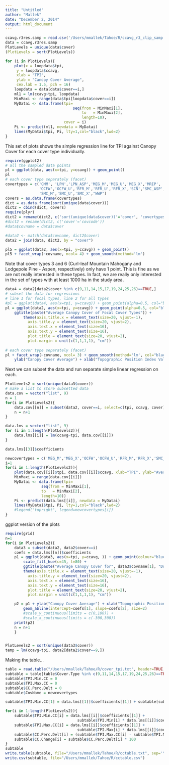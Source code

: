 ```yaml
---
title: "Untitled"
author: "Mallek"
date: "December 2, 2014"
output: html_document
---
```



```r
ccavg.r3res.samp = read.csv('/Users/mmallek/Tahoe/R/ccavg_r3_clip_samp.csv')
data = ccavg.r3res.samp
PlotLevels = unique(data$cover)
(PlotLevels = sort(PlotLevels))
```

```r


for (i in PlotLevels){
    plot(x = loopdata$tpi, 
     y = loopdata$ccavg,
     xlab = "TPI",
     ylab = "Canopy Cover Average",
     cex.lab = 1.5, pch = 16)
    loopdata = data[data$cover==i,]
    ml1 = lm(ccavg~tpi, loopdata)
    MinMaxi <- range(data$tpi[loopdata$cover==i])
    MyDatai <- data.frame(tpi=
                              seq(from = MinMaxi[1],
                                  to   = MinMaxi[2],
                                  length=10),
                          cover = i)
    Pi <- predict(ml1, newdata = MyDatai)
    lines(MyDatai$tpi, Pi, lty=1,col="black",lwd=2)
}
```

This set of plots shows the simple regression line for TPI against Canopy Cover for each cover type individually.
```r
require(ggplot2)
# all the sampled data points
pl = ggplot(data, aes(x=tpi, y=ccavg)) + geom_point()
pl
# each cover type separately (facet)
covertypes = c('CMM', 'LPN','LPN_ASP','MEG_M','MEG_U','MEG_X','MRIP',
               'OCFW','OCFW_U','RFR_M','RFR_U','RFR_X','SCN','SMC_ASP',
               'SMC_M','SMC_U','SMC_X',"WWP")
covers = as.data.frame(covertypes)
dict = as.data.frame(sort(unique(data$cover)))
dict2 = cbind(dict, covers)
require(plyr)
dict2 = rename(dict2, c('sort(unique(data$cover))'='cover', 'covertypes'='covname'))
#dict2 = rename(dict2, c('cover'='covcode'))
#data$covname = data$cover

#data2 <- match(data$covname, dict2$cover)
data2 = join(data, dict2, by = "cover")

pl5 = ggplot(data2, aes(x=tpi, y=ccavg)) + geom_point()
pl5 + facet_wrap(~covname, ncol= 4) + geom_smooth(method='lm') 


```
Note that cover types 3 and 6 (Curl-leaf Mountain Mahogany and Lodgepole Pine - Aspen, respectively) only have 1 point. This is fine as we are not really interested in these types. In fact, we are really only interested in the set of types with at least 1000 ha in the study area. 

```r
data4 = data2[data2$cover %in% c(9,11,14,15,17,19,24,25,26)==TRUE,]
# subset the data for regressions
# line 1 for focal types, line 2 for all types
#pl = ggplot(data4, aes(x=tpi, y=ccavg)) + geom_point(alpha=0.5, col="blue") +
pl = ggplot(data2, aes(x=tpi, y=ccavg)) + geom_point(alpha=0.5, col="blue") +    
    ggtitle(paste("Average Canopy Cover of Focal Cover Types")) +
        theme(axis.title.x = element_text(size=20, vjust=-1), 
          axis.title.y = element_text(size=20, vjust=2), 
          axis.text.x = element_text(size=16),
          axis.text.y = element_text(size=16),
          plot.title = element_text(size=20, vjust=2),
          plot.margin = unit(c(1,1,1,1), "cm")) 
    
# each cover type separately (facet)
pl + facet_wrap(~covname, ncol= 3) + geom_smooth(method='lm', col="black") +
    ylab("Canopy Cover Average") + xlab("Topographic Position Index Value")
```

Next we can subset the data and run separate simple linear regression on each.

```r
PlotLevels2 = sort(unique(data3$cover))
# make a list to store subsetted data
data.cov = vector("list", 9)
n = 1
for(i in PlotLevels2){
    data.cov[[n]] = subset(data2, cover==i, select=c(tpi, ccavg, cover))
    n = n+1
}
```

```r
data.lms = vector("list", 9)
for (i in 1:length(PlotLevels2)){
    data.lms[[i]] = lm(ccavg~tpi, data.cov[[i]])
}

data.lms[[3]]$coefficients
```

```r
newcovertypes = c('MEG_M','MEG_X','OCFW','OCFW_U','RFR_M','RFR_X','SMC_M','SMC_U','SMC_X')
i=1
for(i in 1:length(PlotLevels2)){
    plot(data.cov[[i]]$tpi, data.cov[[i]]$ccavg, xlab="TPI", ylab="Average Canopy Cover", main=paste("Effect of TPI on average canopy cover \n during simulation for", newcovertypes[i]))
    MinMaxi = range(data.cov[[i]])
    MyDatai <- data.frame(tpi=
                seq(from = MinMaxi[1],
                to   = MinMaxi[2],
                length=10))  
    Pi <- predict(data.lms[[i]], newdata = MyDatai)
    lines(MyDatai$tpi, Pi, lty=1,col="black",lwd=2)
    #legend("topright", legend=newcovertypes[i])
}
```

ggplot version of the plots
```r
require(grid)
n=1
for(i in PlotLevels2){
    data3 = subset(data2, data2$cover==i)
    coefs = data.lms[[n]]$coefficients
    p1 = ggplot(data3, aes(x=tpi, y=ccavg, )) + geom_point(colour="blue", alpha=0.5, size=3) + theme_bw() + 
        scale_fill_hue(c=45, l=80) + 
        ggtitle(paste("Average Canopy Cover for", data3$covname[1], "During Simulated Historic Period" )) +
        theme(axis.title.x = element_text(size=20, vjust=-1), 
          axis.title.y = element_text(size=20, vjust=2), 
          axis.text.x = element_text(size=16),
          axis.text.y = element_text(size=16),
          plot.title = element_text(size=20, vjust=2),
          plot.margin = unit(c(1,1,1,1), "cm"))

    p2 = p1 + ylab("Canopy Cover Average") + xlab("Topographic Position Index Value") +
        geom_abline(intercept=coefs[1], slope=coefs[2], size=2)
        #scale_y_continuous(limits = c(0,100)) +
        #scale_x_continuous(limits = c(-300,300))
    print(p2)
    n = n+1
    }



```


```r
PlotLevels2 = sort(unique(data3$cover))
temp = lm(ccavg~tpi, data2[data2$cover==9,])
```

Making the table...
```r
table = read.table("/Users/mmallek/Tahoe/R/cover_tpi.txt", header=TRUE, sep=',')
subtable = table[table$Cover.Type %in% c(9,11,14,15,17,19,24,25,26)==TRUE,]
subtable$TPI.Min.CC = 0
subtable$TPI.Max.CC = 0
subtable$CC.Perc.Delt = 0
subtable$CovName = newcovertypes

subtable$TPI.Min.CC[1] = data.lms[[1]]$coefficients[[1]] + subtable[subtable$Cover.Type==9,]$TPI.Min * data.lms[[1]]$coefficients[[2]]

for(i in 1:length(PlotLevels2)){
    subtable$TPI.Min.CC[i] = data.lms[[i]]$coefficients[[1]] + 
                                subtable$TPI.Min[i] * data.lms[[i]]$coefficients[[2]]
    subtable$TPI.Max.CC[i] = data.lms[[i]]$coefficients[[1]] + 
                                subtable$TPI.Max[i] * data.lms[[i]]$coefficients[[2]]
    subtable$CC.Perc.Delt[i] = (subtable$TPI.Max.CC[i] - subtable$TPI.Min.CC[i])/subtable$TPI.Min.CC[i]
    subtable$CC.Change[i] = subtable$CC.Perc.Delt[i] * 100
}
subtable
write.table(subtable, file="/Users/mmallek/Tahoe/R/cctable.txt", sep='\t')
write.csv(subtable, file="/Users/mmallek/Tahoe/R/cctable.csv")


```


